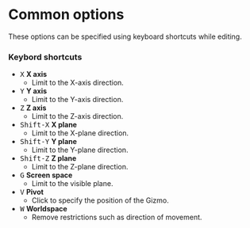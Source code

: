 
# Common options


These options can be specified using keyboard shortcuts while editing.

### Keybord shortcuts

- <kbd>X</kbd> **X axis**
    - Limit to the X-axis direction.
- <kbd>Y</kbd> **Y axis**
    - Limit to the Y-axis direction.
- <kbd>Z</kbd> **Z axis**
    - Limit to the Z-axis direction.
- <kbd>Shift-X</kbd> **X plane**
    - Limit to the X-plane direction.
- <kbd>Shift-Y</kbd> **Y plane**
    - Limit to the Y-plane direction.
- <kbd>Shift-Z</kbd> **Z plane**
    - Limit to the Z-plane direction.
- <kbd>G</kbd> **Screen space**
    - Limit to the visible plane.
- <kbd>V</kbd> **Pivot**
    - Click to specify the position of the Gizmo.
- <kbd>W</kbd> **Worldspace**
    - Remove restrictions such as direction of movement.